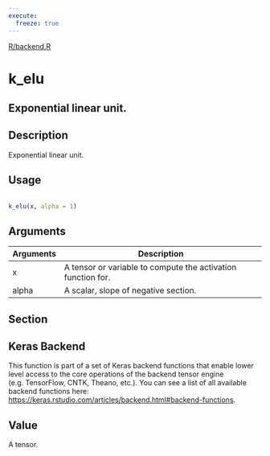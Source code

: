 ```yaml
---
execute:
  freeze: true
---
```


[R/backend.R](https://github.com/rstudio/keras//blob/main/R/backend.R#L847) 

# k_elu

## Exponential linear unit.

## Description
 Exponential linear unit. 


## Usage
```r
 
k_elu(x, alpha = 1) 
```

## Arguments
|Arguments|Description|
|---|---|
| x | A tensor or variable to compute the activation function for. |
| alpha | A scalar, slope of negative section. |


## Section

## Keras Backend

   This function is part of a set of Keras backend functions that enable lower level access to the core operations of the backend tensor engine (e.g. TensorFlow, CNTK, Theano, etc.).  You can see a list of all available backend functions here: [https://keras.rstudio.com/articles/backend.html#backend-functions](https://keras.rstudio.com/articles/backend.html#backend-functions). 

## Value
 A tensor. 




